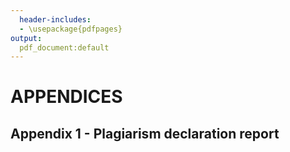 ```yaml
---
  header-includes:
  - \usepackage{pdfpages}
output: 
  pdf_document:default
---
```


# APPENDICES 

## Appendix 1 - Plagiarism declaration report


<!-- \includepdf[pages=-]{plagiarism_declaration.pdf} -->
  
  \includegraphics{../docs/plagiarism_doc.pdf}

